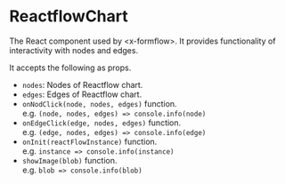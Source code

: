 
<Meta of={ReactflowChartStories} />

# ReactflowChart
The React component used by &lt;x-formflow&gt;.
It provides functionality of interactivity with nodes and edges.

It accepts the following as props.
 * `nodes`:  Nodes of Reactflow chart.
 * `edges`:  Edges of Reactflow chart.
 * `onNodClick(node, nodes, edges)` function.  
   e.g. `(node, nodes, edges) => console.info(node)`
 * `onEdgeClick(edge, nodes, edges)` function.  
   e.g. `(edge, nodes, edges) => console.info(edge)`
 * `onInit(reactFlowInstance)` function.  
   e.g. `instance => console.info(instance)`
 * `showImage(blob)` function.  
   e.g. `blob => console.info(blob)`

<Canvas of={ReactflowChartStories.Primary} />

<Controls />